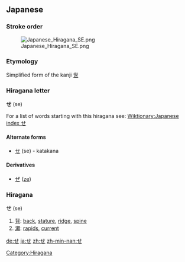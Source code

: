 == Japanese ==
===Stroke order===
[[Image:Japanese Hiragana SE.png]]


===Etymology===
Simplified form of the kanji [[世]]


===Hiragana letter===
'''せ''' (se)

For a list of words starting with this hiragana see: [[Wiktionary:Japanese index せ]]
==== Alternate forms====
*[[セ]] (se) - katakana
==== Derivatives ====
* [[ぜ]] ([[ze]])


===Hiragana===
[[Category:Hiragana]]
'''せ''' (se)

# [[背]]: [[back]], [[stature]], [[ridge]], [[spine]]
# [[瀬]]: [[rapids]], [[current]]

[[de:せ]]
[[ja:せ]]
[[zh:せ]]
[[zh-min-nan:せ]]